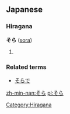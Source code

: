 ==Japanese==                             
===Hiragana===
'''そら''' ([[sora]])
# {{japdef|空|[[sky]], [[air]], [[heaven]]}}

===Related terms===
*[[そらで]]

[[Category:Hiragana]]

[[zh-min-nan:そら]]
[[pl:そら]]
